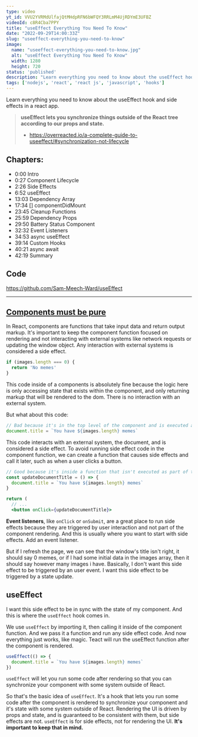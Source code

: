 ```yaml
---
type: video
yt_id: VVU2YVRMdUlfajQtMHdpRFN6bWFQY3RRLmM4UjRDYmE3UFBZ
videoId: c8R4Cba7PPY
title: "useEffect Everything You Need To Know"
date: "2022-09-29T14:00:33Z"
slug: "useeffect-everything-you-need-to-know"
image: 
  name: "useeffect-everything-you-need-to-know.jpg"
  alt: "useEffect Everything You Need To Know"
  width: 1280
  height: 720
status: 'published'
description: "Learn everything you need to know about the useEffect hook and side effects in a react app."
tags: ['nodejs', 'react', 'react js', 'javascript', 'hooks']
---
```


Learn everything you need to know about the useEffect hook and side effects in a react app.

> **useEffect lets you synchronize things outside of the React tree according to our props and state.**
> - https://overreacted.io/a-complete-guide-to-useeffect/#synchronization-not-lifecycle


## Chapters:

* 0:00 Intro
* 0:27 Component Lifecycle
* 2:26 Side Effects
* 6:52 useEffect
* 13:03 Dependency Array
* 17:34 [] componentDidMount 
* 23:45 Cleanup Functions
* 25:59 Dependency Props
* 29:50 Battery Status Component
* 32:32 Event Listeners
* 34:53 async useEffect
* 39:14 Custom Hooks
* 40:21 async await 
* 42:19 Summary

## Code

https://github.com/Sam-Meech-Ward/useEffect

---

## [Components must be pure](https://beta.reactjs.org/learn/keeping-components-pure#side-effects-unintended-consequences)

In React, components are functions that take input data and return output markup. It's important to keep the component function focused on rendering and not interacting with external systems like network requests or updating the window object. Any interaction with external systems is considered a side effect.

```jsx
if (images.length === 0) {
  return 'No memes'
}
```

This code inside of a components is absolutely fine because the logic here is only accessing state that exists within the component, and only returning markup that will be rendered to the dom. There is no interaction with an external system.

But what about this code:

```jsx
// Bad because it's in the top level of the component and is executed as part of the component rendering
document.title = `You have ${images.length} memes`
```

This code interacts with an external system, the document, and is considered a side effect. To avoid running side effect code in the component function, we can create a function that causes side effects and call it later, such as when a user clicks a button. 

```jsx
// Good because it's inside a function that isn't executed as part of the component rendering
const updateDocumentTitle = () => {
  document.title = `You have ${images.length} memes`
}

return (
  // ...
  <button onClick={updateDocumentTitle}>
```

**Event listeners**, like `onClick` or `onSubmit`, are a great place to run side effects because they are triggered by user interaction and not part of the component rendering. And this is usually where you want to start with side effects. Add an event listener.

But if I refresh the page, we can see that the window's title isn't right, it should say 0 memes, or if I had some initial data in the images array, then it should say however many images i have. Basically, I don't want this side effect to be triggered by an user event. I want this side effect to be triggered by a state update.

## useEffect

I want this side effect to be in sync with the state of my component. And this is where the `useEffect` hook comes in.

We use `useEffect` by importing it, then calling it inside of the component function. And we pass it a function and run any side effect code. And now everything just works, like magic. Teact will run the useEffect function after the component is rendered. 

```jsx
useEffect(() => {
  document.title = `You have ${images.length} memes`
})
```

`useEffect` will let you run some code after rendering so that you can synchronize your component with some system outside of React.

So that's the basic idea of `useEffect`. It's a hook that lets you run some code after the component is rendered to synchronize your component and it's state with some system outside of React.
Rendering the UI is driven by props and state, and is guaranteed to be consistent with them, but side effects are not. `useEffect` is for side effects, not for rendering the UI. **It's important to keep that in mind.**

